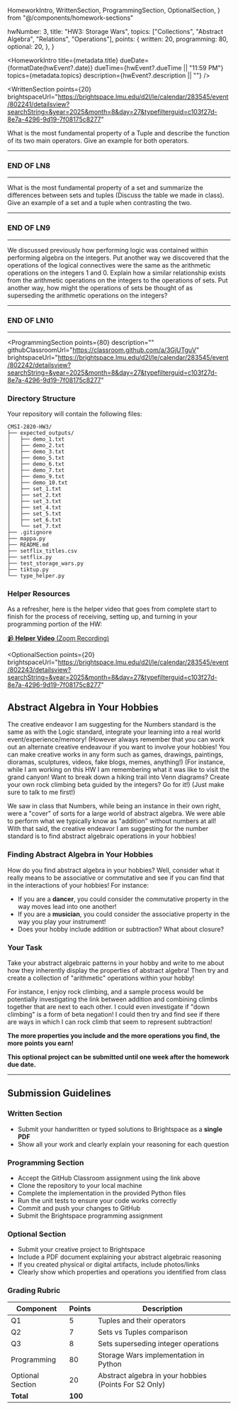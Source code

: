   HomeworkIntro,
  WrittenSection,
  ProgrammingSection,
  OptionalSection,
} from "@/components/homework-sections"

  hwNumber: 3,
  title: "HW3: Storage Wars",
  topics: ["Collections", "Abstract Algebra", "Relations", "Operations"],
  points: {
    written: 20,
    programming: 80,
    optional: 20,
  },
}


<HomeworkIntro
  title={metadata.title}
  dueDate={formatDate(hwEvent?.date)}
  dueTime={hwEvent?.dueTime || "11:59 PM"}
  topics={metadata.topics}
  description={hwEvent?.description || ""}
/>

<WrittenSection
  points={20}
  brightspaceUrl="https://brightspace.lmu.edu/d2l/le/calendar/283545/event/802241/detailsview?searchString=&year=2025&month=8&day=27&typefilterguid=c103f27d-8e7a-4296-9d19-7f08175c8277"
>

<QuestionBox qid="Q1" points={5}>

What is the most fundamental property of a Tuple and describe the function of its two main operators. Give an example for both operators.

</QuestionBox>

---

### END OF LN8

---

<QuestionBox qid="Q2" points={7}>

What is the most fundamental property of a set and summarize the differences between sets and tuples (Discuss the table we made in class). Give an example of a set and a tuple when contrasting the two.

</QuestionBox>

---

### END OF LN9

---

<QuestionBox qid="Q3" points={8}>

We discussed previously how performing logic was contained within performing algebra on the integers. Put another way we discovered that the operations of the logical connectives were the same as the arithmetic operations on the integers 1 and 0. Explain how a similar relationship exists from the arithmetic operations on the integers to the operations of sets. Put another way, how might the operations of sets be thought of as superseding the arithmetic operations on the integers?

</QuestionBox>

---

### END OF LN10

---

</WrittenSection>

<ProgrammingSection
  points={80}
  description=""
  githubClassroomUrl="https://classroom.github.com/a/3GjUTguV"
  brightspaceUrl="https://brightspace.lmu.edu/d2l/le/calendar/283545/event/802242/detailsview?searchString=&year=2025&month=8&day=27&typefilterguid=c103f27d-8e7a-4296-9d19-7f08175c8277"
>

### Directory Structure

Your repository will contain the following files:

```
CMSI-2820-HW3/
├── expected_outputs/
│   ├── demo_1.txt
│   ├── demo_2.txt
│   ├── demo_3.txt
│   ├── demo_5.txt
│   ├── demo_6.txt
│   ├── demo_7.txt
│   ├── demo_9.txt
│   ├── demo_10.txt
│   ├── set_1.txt
│   ├── set_2.txt
│   ├── set_3.txt
│   ├── set_4.txt
│   ├── set_5.txt
│   ├── set_6.txt
│   └── set_7.txt
├── .gitignore
├── mappa.py
├── README.md
├── setflix_titles.csv
├── setflix.py
├── test_storage_wars.py
├── tiktup.py
└── type_helper.py
```

### Helper Resources

As a refresher, here is the helper video that goes from complete start to finish for the process of receiving, setting up, and turning in your programming portion of the HW:

[📹 **Helper Video** (Zoom Recording)](https://lmula.zoom.us/rec/share/LHMwk2fFto5pKnfMEKK5ZBdiwkRO0WacAkDyfbdqMrDz8Eo9dwyFlnYq5a_I8iX3.aa-YDE0MpCpp2sK8)

</ProgrammingSection>

<OptionalSection
  points={20}
  brightspaceUrl="https://brightspace.lmu.edu/d2l/le/calendar/283545/event/802243/detailsview?searchString=&year=2025&month=8&day=27&typefilterguid=c103f27d-8e7a-4296-9d19-7f08175c8277"
>

## Abstract Algebra in Your Hobbies

The creative endeavor I am suggesting for the Numbers standard is the same as with the Logic standard, integrate your learning into a real world event/experience/memory! (However always remember that you can work out an alternate creative endeavour if you want to involve your hobbies! You can make creative works in any form such as games, drawings, paintings, dioramas, sculptures, videos, fake blogs, memes, anything!) (For instance, while I am working on this HW I am remembering what it was like to visit the grand canyon! Want to break down a hiking trail into Venn diagrams? Create your own rock climbing beta guided by the integers? Go for it!) (Just make sure to talk to me first!)

We saw in class that Numbers, while being an instance in their own right, were a "cover" of sorts for a large world of abstract algebra. We were able to perform what we typically know as "addition" without numbers at all! With that said, the creative endeavor I am suggesting for the number standard is to find abstract algebraic operations in your hobbies!

### Finding Abstract Algebra in Your Hobbies

How do you find abstract algebra in your hobbies? Well, consider what it really means to be associative or commutative and see if you can find that in the interactions of your hobbies! For instance:

- If you are a **dancer**, you could consider the commutative property in the way moves lead into one another!
- If you are a **musician**, you could consider the associative property in the way you play your instrument!
- Does your hobby include addition or subtraction? What about closure?

### Your Task

Take your abstract algebraic patterns in your hobby and write to me about how they inherently display the properties of abstract algebra! Then try and create a collection of "arithmetic" operations within your hobby!

For instance, I enjoy rock climbing, and a sample process would be potentially investigating the link between addition and combining climbs together that are next to each other. I could even investigate if "down climbing" is a form of beta negation! I could then try and find see if there are ways in which I can rock climb that seem to represent subtraction!

**The more properties you include and the more operations you find, the more points you earn!**

**This optional project can be submitted until one week after the homework due date.**

</OptionalSection>

---

## Submission Guidelines

### Written Section

- Submit your handwritten or typed solutions to Brightspace as a **single PDF**
- Show all your work and clearly explain your reasoning for each question

### Programming Section

- Accept the GitHub Classroom assignment using the link above
- Clone the repository to your local machine
- Complete the implementation in the provided Python files
- Run the unit tests to ensure your code works correctly
- Commit and push your changes to GitHub
- Submit the Brightspace programming assignment

### Optional Section

- Submit your creative project to Brightspace
- Include a PDF document explaining your abstract algebraic reasoning
- If you created physical or digital artifacts, include photos/links
- Clearly show which properties and operations you identified from class

### Grading Rubric

| Component        | Points  | Description                                           |
| ---------------- | ------- | ----------------------------------------------------- |
| Q1               | 5       | Tuples and their operators                            |
| Q2               | 7       | Sets vs Tuples comparison                             |
| Q3               | 8       | Sets superseding integer operations                   |
| Programming      | 80      | Storage Wars implementation in Python                 |
| Optional Section | 20      | Abstract algebra in your hobbies (Points For S2 Only) |
| **Total**        | **100** |                                                       |
